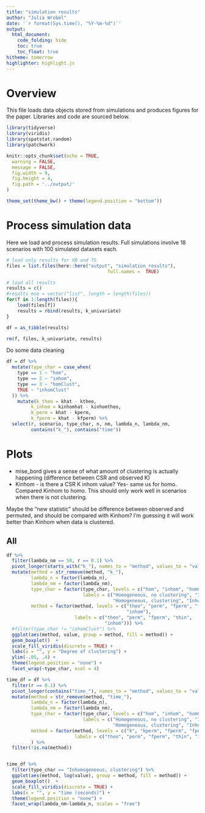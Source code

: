 ```yaml
---
title: "simulation results"
author: "Julia Wrobel"
date: '`r format(Sys.time(), "%Y-%m-%d")`'
output:
  html_document: 
    code_folding: hide
    toc: true
    toc_float: true
hitheme: tomorrow
highlighter: highlight.js
---
```


# Overview

This file loads data objects stored from simulations and produces figures for the paper. Libraries and code are sourced below. 

```r
library(tidyverse)
library(viridis)
library(spatstat.random)
library(patchwork)

knitr::opts_chunk$set(echo = TRUE,
  warning = FALSE,
  message = FALSE,
  fig.width = 9,
  fig.height = 4,
  fig.path = '../output/'
)

theme_set(theme_bw() + theme(legend.position = "bottom"))
```



# Process simulation data

Here we load and process simulation results. Full simulations involve 18 scenarios with 100 simulated datasets each.


```r

# load only results for VB and TS
files = list.files(here::here("output", "simulation_results"), 
									 full.names =  TRUE)

# load all results
results = c()
#results_mse = vector("list", length = length(files))
for(f in 1:length(files)){
	load(files[f])
	results = rbind(results, k_univariate)
}

df = as_tibble(results) 

rm(f, files, k_univariate, results)
```


Do some data cleaning

```r

df = df %>%
  mutate(type_char = case_when(
    type == 1 ~ "hom",
    type == 2 ~ "inhom",
    type == 3 ~ "homClust",
    TRUE ~ "inhomClust"
  )) %>%
    mutate(k_theo = khat - ktheo,
         k_inhom = kinhomhat - kinhomtheo,
         k_perm = khat - kperm,
         k_fperm = khat - kfperm) %>%
  select(r, scenario, type_char, n, nm, lambda_n, lambda_nm, 
         contains("k_"), contains("time")) 

```


# Plots


* mise_bord gives a sense of what amount of clustering is actually happening (difference between CSR and observed K)
* Kinhom - is there a CSR K inhom value?  Yes- same us for homo. Compared Kinhom to homo. This should only work well in scenarios when there is not clustering.



Maybe the "new statistic" should be difference between observed and permuted, and should be compared with Kinhom? I'm guessing it will work better than Kinhom when data is clustered.   


## All


```r
df %>%
  filter(lambda_nm == 50, r == 0.1) %>%
  pivot_longer(starts_with("k_"), names_to = "method", values_to = "value") %>%
  mutate(method = str_remove(method, "k_"),
         lambda_n = factor(lambda_n),
         lambda_nm = factor(lambda_nm),
         type_char = factor(type_char, levels = c("hom", "inhom", "homClust", "inhomClust"),
                            labels = c("Homogeneous, no clustering", "Inhomogeneous, no clustering", 
                                       "Homogeneous, clustering", "Inhomogeneous, clustering")),
         method = factor(method, levels = c("theo", "perm", "fperm", "fpermThin",
                                            "inhom"),
                         labels = c("theo", "perm", "fperm", "thin",
                                    "inhom"))) %>%
  #filter(type_char != "inhomClust") %>%
  ggplot(aes(method, value, group = method, fill = method)) +
  geom_boxplot()  +
  scale_fill_viridis(discrete = TRUE) +
  labs(x = "", y = "Degree of clustering") +
  ylim(-.05, .4) +
  theme(legend.position = "none") +
  facet_wrap(~type_char, ncol = 4)
```


```r
time_df = df %>%
  filter(r == 0.1) %>%
  pivot_longer(contains("time_"), names_to = "method", values_to = "value") %>%
  mutate(method = str_remove(method, "time_"),
         lambda_n = factor(lambda_n),
         lambda_nm = factor(lambda_nm),
         type_char = factor(type_char, levels = c("hom", "inhom", "homClust", "inhomClust"),
                            labels = c("Homogeneous, no clustering", "Inhomogeneous, no clustering", 
                                       "Homogeneous, clustering", "Inhomogeneous, clustering")),
         method = factor(method, levels = c("k", "kperm", "fperm", "fperm_thin", "kinhom"),
                         labels = c("theo", "perm", "fperm", "thin", "inhom"))
         ) %>%
  filter(!is.na(method))


time_df %>%
  filter(type_char == "Inhomogeneous, clustering") %>%
  ggplot(aes(method, log(value), group = method, fill = method)) +
  geom_boxplot()  +
  scale_fill_viridis(discrete = TRUE) +
  labs(x = "", y = "time (seconds)") +
  theme(legend.position = "none") +
  facet_wrap(lambda_nm~lambda_n, scales = "free")
```

